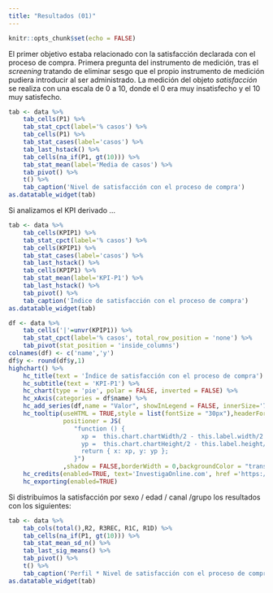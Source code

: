 ```yaml
---
title: "Resultados (01)"
---
```


```r
knitr::opts_chunk$set(echo = FALSE)
```

El primer objetivo estaba relacionado con la satisfacción declarada con el proceso de compra. Primera pregunta del instrumento de medición, tras el _screening_ tratando de eliminar sesgo que el propio instrumento de medición pudiera introducir al ser administrado. La medición del objeto *satisfacción* se realiza con una escala de 0 a 10, donde el 0 era muy insatisfecho y el 10 muy satisfecho.

```r
tab <- data %>%
	tab_cells(P1) %>%
	tab_stat_cpct(label='% casos') %>%
    tab_cells(P1) %>%
    tab_stat_cases(label='casos') %>%
    tab_last_hstack() %>%
    tab_cells(na_if(P1, gt(10))) %>%
    tab_stat_mean(label='Media de casos') %>%
    tab_pivot() %>%
    t() %>%
    tab_caption('Nivel de satisfacción con el proceso de compra')
as.datatable_widget(tab)
```

Si analizamos el KPI derivado ...

```r
tab <- data %>%
	tab_cells(KPIP1) %>%
	tab_stat_cpct(label='% casos') %>%
    tab_cells(KPIP1) %>%
    tab_stat_cases(label='casos') %>%
    tab_last_hstack() %>%
    tab_cells(KPIP1) %>%
    tab_stat_mean(label='KPI-P1') %>%
    tab_last_hstack() %>%
	tab_pivot() %>%
    tab_caption('Índice de satisfacción con el proceso de compra')
as.datatable_widget(tab)
```

```r
df <- data %>%
	tab_cells('|'=unvr(KPIP1)) %>%
	tab_stat_cpct(label='% casos', total_row_position = 'none') %>%
	tab_pivot(stat_position = 'inside_columns')
colnames(df) <- c('name','y')
df$y <- round(df$y,1)
highchart() %>%
    hc_title(text = 'Índice de satisfacción con el proceso de compra') %>% 
    hc_subtitle(text = 'KPI-P1') %>% 
    hc_chart(type = 'pie', polar = FALSE, inverted = FALSE) %>% 
    hc_xAxis(categories = df$name) %>%
    hc_add_series(df,name = "Valor", showInLegend = FALSE, innerSize='75%',dataLabels = list(format="{point.name}<br>({point.y}%)"))%>%
    hc_tooltip(useHTML = TRUE,style = list(fontSize = "30px"),headerFormat = "",pointFormat = paste("<br><div style='text-align: center;'>Índice <b><br>",round(mean(data$KPIP1, na.rm = TRUE), 1),"</div>"),
               positioner = JS(
                  "function () {
                    xp =  this.chart.chartWidth/2 - this.label.width/2
                    yp =  this.chart.chartHeight/2 - this.label.height/2
                    return { x: xp, y: yp };
                  }")
               ,shadow = FALSE,borderWidth = 0,backgroundColor = "transparent",hideDelay = 9999) %>%
    hc_credits(enabled=TRUE, text='InvestigaOnline.com', href ='https://www.investigaonline.com') %>%
    hc_exporting(enabled=TRUE)
```

Si distribuimos la satisfacción por sexo / edad / canal /grupo los resultados con los siguientes:

```r
tab <- data %>%
    tab_cols(total(),R2, R3REC, R1C, R1D) %>%
    tab_cells(na_if(P1, gt(10))) %>%
    tab_stat_mean_sd_n() %>%
    tab_last_sig_means() %>%
	tab_pivot() %>%
    t() %>%
    tab_caption('Perfil * Nivel de satisfacción con el proceso de compra')
as.datatable_widget(tab)
```
